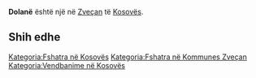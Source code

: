 {{Fshat në 
 | Emri                = Dolanë
 | EmriAlt                = 
 | NAME_SHORT_FORM=      
 | NAME_GENERIC=      
 | NAME_SORT_NAME_RO=      DOLANE
 | FULL_NAME_RO = Dolanë
 | FULL_NAME_ND_RO=Dolane
 | SORT_NAME_RG=DOLANE
 | FULL_NAME_RG=Dolanë
 | FULL_NAME_ND_RG=Dolane
 | SRP_NAME_SHORT_FORM=      
 | SRP_NAME_GENERIC=      
 | SRP_NAME_SORT_NAME_RO=      
 | SRP_FULL_NAME_RO = 
 | SRP_FULL_NAME_ND_RO=
 | SRP_SORT_NAME_RG=
 | SRP_FULL_NAME_RG=
 | SRP_FULL_NAME_ND_RG=
 | Emri (Rasa dhanore) = 
 | Figura              = 
 | Shteti              = Kosovo
 | Komuna              = Zveçan
 | Kodi postar         = 
 | Sipërfaqja          = 

 | Popullsia           = 

 | Regj. i popullsisë  = 
 | Dend. e popullsisë  = 
 | Faqja zyrtare       = 
 <!--- Koordinatat ----> 
 | Gjerësia            = 42.926944
 | Gjatësia            = 20.810556
 | Lartësia            = 
}}
'''Dolanë''' është një [[]] në [[Zveçan]] të [[Kosovës]].

<!-- == Gjeografia == -->
<!-- == Historia == -->
<!-- == Demografia == -->
== Shih edhe ==
{{Komuna Zveçan}}
{{Kosovo-Administrata-Cung}}

[[Kategoria:Fshatra në Kosovës]]
[[Kategoria:Fshatra në Kommunes Zveçan]]
[[Kategoria:Vendbanime në Kosovës]]